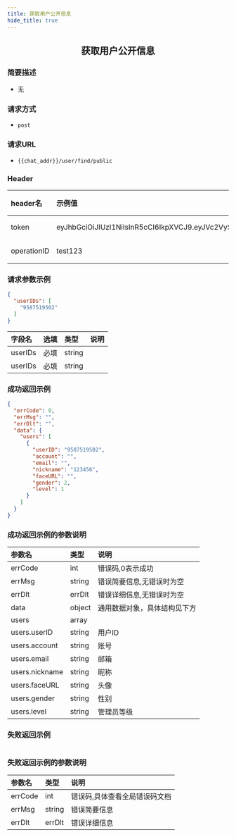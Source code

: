 ```yaml
---
title: 获取用户公开信息
hide_title: true
---
```


<center>

## 获取用户公开信息

</center>

### 简要描述
- 无
### 请求方式
- `post` 
### 请求URL
- `{{chat_addr}}/user/find/public` 


### Header
|header名|示例值|选填|类型|说明|
|:----    |:-------    |:--- |---|------      |
|token|eyJhbGciOiJIUzI1NiIsInR5cCI6IkpXVCJ9.eyJVc2VySUQiOiJhZG1pbjIiLCJVc2VyVHlwZSI6MiwiZXhwIjoxNjk4OTE4Njg5LCJuYmYiOjE2OTExNDIzODksImlhdCI6MTY5MTE0MjY4OX0.oIpGc9Ka7tTuPYY34PeiqJwvfF0QZnhInomktOCtYAc|必填|string||
|operationID|test123|必填|string||


### 请求参数示例


```json
{
  "userIDs": [
    "9587519502"
  ]
}
```
|字段名|选填|类型|说明|
|:----    |:-------    |:--- |---|
|userIDs|必填|string||
|userIDs|必填|string||
### 成功返回示例


```json
{
  "errCode": 0,
  "errMsg": "",
  "errDlt": "",
  "data": {
    "users": [
      {
        "userID": "9587519502",
        "account": "",
        "email": "",
        "nickname": "123456",
        "faceURL": "",
        "gender": 2,
        "level": 1
      }
    ]
  }
}
```
### 成功返回示例的参数说明


|参数名|类型|说明|
|:----    |:-------    |:--- |
|errCode|int|错误码,0表示成功|
|errMsg|string|错误简要信息,无错误时为空|
|errDlt|errDlt|错误详细信息,无错误时为空|
|data|object|通用数据对象，具体结构见下方|
|users|array||
|users.userID|string|用户ID|
|users.account|string|账号|
|users.email|string|邮箱|
|users.nickname|string|昵称|
|users.faceURL|string|头像|
|users.gender|string|性别|
|users.level|string|管理员等级|
### 失败返回示例


```json

```
### 失败返回示例的参数说明


|参数名|类型|说明|
|:----    |:-------    |:--- |
|errCode|int|错误码,具体查看全局错误码文档|
|errMsg|string|错误简要信息|
|errDlt|errDlt|错误详细信息|

